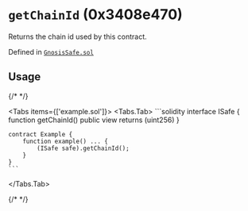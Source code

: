 

<LegacyCallout />

# `getChainId` (0x3408e470)



Returns the chain id used by this contract.


Defined in [`GnosisSafe.sol`](https://github.com/safe-global/safe-smart-account/tree/v1.3.0/contracts/GnosisSafe.sol#L340)


## Usage

{/* <!-- vale off --> */}

<Tabs items={['example.sol']}>
  <Tabs.Tab>
    ```solidity
    interface ISafe {
        function getChainId() public view returns (uint256)
    }

    contract Example {
        function example() ... {
            (ISafe safe).getChainId();
        }
    }
    ```
  </Tabs.Tab>
</Tabs>

{/* <!-- vale on --> */}






